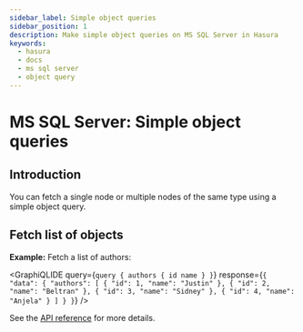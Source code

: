 ```yaml
---
sidebar_label: Simple object queries
sidebar_position: 1
description: Make simple object queries on MS SQL Server in Hasura
keywords:
  - hasura
  - docs
  - ms sql server
  - object query
---
```



# MS SQL Server: Simple object queries

## Introduction

You can fetch a single node or multiple nodes of the same type using a
simple object query.

## Fetch list of objects

**Example:** Fetch a list of authors:

<GraphiQLIDE
  query={`query {
  authors {
    id
    name
  }
}`}
  response={`{
  "data": {
    "authors": [
      {
        "id": 1,
        "name": "Justin"
      },
      {
        "id": 2,
        "name": "Beltran"
      },
      {
        "id": 3,
        "name": "Sidney"
      },
      {
        "id": 4,
        "name": "Anjela"
      }
    ]
  }
}`}
/>

See the [API reference](/graphql/core/api-reference/graphql-api/query.mdx#simpleobject) for more details.

